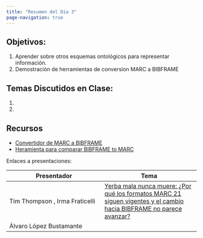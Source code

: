 ```yaml
---
title: "Resumen del Día 3"
page-navigation: true
---
```


## Objetivos: 

1. Aprender sobre otros esquemas ontológicos para representar información.
2. Demostración de herramientas de conversion MARC a BIBFRAME

## Temas Discutidos en Clase:

1. 
2. 


## Recursos

- [Convertidor de MARC a BIBFRAME](https://github.com/lcnetdev/bibframe2marc?tab=readme-ov-file)
- [Heramienta para comparar BIBFRAME to MARC](https://id.loc.gov/tools/bibframe/comparebf-lccn/2018958785.txt)


Enlaces a presentaciones:

| Presentador | Tema |
| ---         | ---  |
| Tim Thompson , Irma Fraticelli | <a href= https://slides.com/timathom/yerba-mala target="_blank"> Yerba mala nunca muere: ¿Por qué los formatos MARC 21 siguen vigentes y el cambio hacia BIBFRAME no parece avanzar? </a> | 
|Álvaro López Bustamante||

